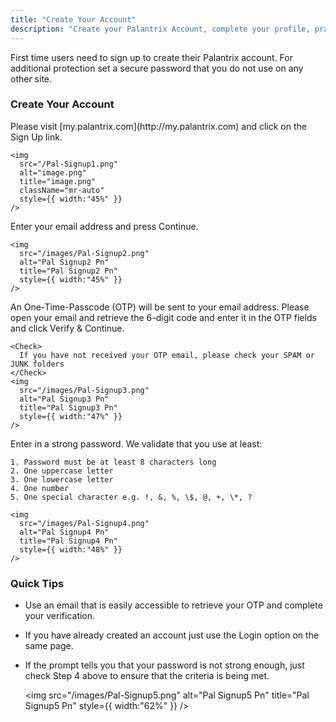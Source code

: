 ```yaml
---
title: "Create Your Account"
description: "Create your Palantrix Account, complete your profile, practice mock interviews, receive real-time AI feedback and apply for jobs."
---
```


<Info>
  First time users need to sign up to create their Palantrix account. For additional protection set a secure password that you do not use on any other site.
</Info>

### Create Your Account

<Steps>
  <Step title="Sign Up to Palantrix">
    Please visit [my.palantrix.com](http://my.palantrix.com) and click on the Sign Up link.

    <img
      src="/Pal-Signup1.png"
      alt="image.png"
      title="image.png"
      className="mr-auto"
      style={{ width:"45%" }}
    />
  </Step>
  <Step title="Add your Email">
    Enter your email address and press Continue.

    <img
      src="/images/Pal-Signup2.png"
      alt="Pal Signup2 Pn"
      title="Pal Signup2 Pn"
      style={{ width:"45%" }}
    />
  </Step>
  <Step title="Enter your OTP">
    An One-Time-Passcode (OTP) will be sent to your email address. Please open your email and retrieve the 6-digit code and enter it in the OTP fields and click Verify & Continue.

    <Check>
      If you have not received your OTP email, please check your SPAM or JUNK folders
    </Check>
    <img
      src="/images/Pal-Signup3.png"
      alt="Pal Signup3 Pn"
      title="Pal Signup3 Pn"
      style={{ width:"47%" }}
    />
  </Step>
  <Step title="Enter and Confirm your password">
    Enter in a strong password. We validate that you use at least:

    1. Password must be at least 8 characters long
    2. One uppercase letter
    3. One lowercase letter
    4. One number
    5. One special character e.g. !, &, %, \$, @, +, \*, ?

    <img
      src="/images/Pal-Signup4.png"
      alt="Pal Signup4 Pn"
      title="Pal Signup4 Pn"
      style={{ width:"48%" }}
    />
  </Step>
</Steps>

### Quick Tips

- Use an email that is easily accessible to retrieve your OTP and complete your verification.
- If you have already created an account just use the Login option on the same page.
- If the prompt tells you that your password is not strong enough, just check Step 4 above to ensure that the criteria is being met.

  <img
    src="/images/Pal-Signup5.png"
    alt="Pal Signup5 Pn"
    title="Pal Signup5 Pn"
    style={{ width:"62%" }}
  />